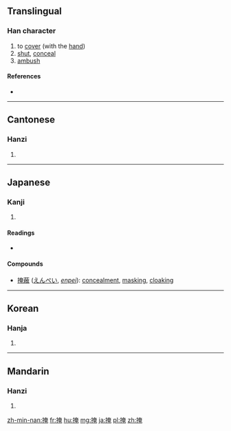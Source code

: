 ==Translingual==

===Han character===
{{Han char|rn=64|rad=手|as=08|sn=11|four=5401<sub>6</sub>|canj=手大中山 (QKLU)|ids=⿰[[扌]][[奄]]}}

# to [[cover]] (with the [[hand]])
# [[shut]], [[conceal]]
# [[ambush]]

====References====
* {{Han ref|kx=0439.090|dkj=12285|dj=0790.030|hdz=31893.050|uh=63A9|ud=25513|bh=B1BB|bd=45499}}

----

==Cantonese==

===Hanzi===
{{yue-hanzi|jyut=|y=am2, yim2}}

# {{defn|lang=yue|sort=手08}}

----

==Japanese==
===Kanji===
{{ja-kanji|grade=|rs=手08}}

# {{defn|lang=ja|sort=手08}}

====Readings====
* {{ja-readings|on=[[えん]] (en)|kun=[[おおう]] (oou)}}

====Compounds====
* [[掩蔽]] ([[えんぺい]], ''[[enpei]]''): [[concealment]], [[masking]], [[cloaking]]

----

==Korean==

===Hanja===
{{ko-hanja|hangeul=엄|eumhun=|rv=eom|mr=ŏm|y=em}}

# {{defn|lang=ko|sort=手08}}

----

==Mandarin==

===Hanzi===
{{cmn-hanzi|pin=[[yǎn]] ([[yan3]])|wg=yen<sup>3</sup>}}

# {{defn|lang=cmn|sort=手08}}

[[zh-min-nan:掩]]
[[fr:掩]]
[[hu:掩]]
[[mg:掩]]
[[ja:掩]]
[[pl:掩]]
[[zh:掩]]